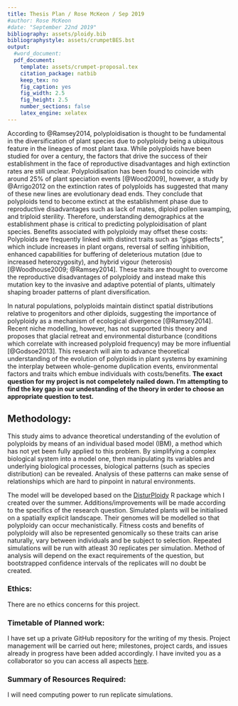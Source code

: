 ```yaml
---
title: Thesis Plan / Rose McKeon / Sep 2019
#author: Rose McKeon
#date: "September 22nd 2019"
bibliography: assets/ploidy.bib
bibliographystyle: assets/crumpetBES.bst
output: 
  #word_document:
  pdf_document:
    template: assets/crumpet-proposal.tex
    citation_package: natbib
    keep_tex: no
    fig_caption: yes
    fig_width: 2.5
    fig_height: 2.5
    number_sections: false
    latex_engine: xelatex
---
```


According to @Ramsey2014, polyploidisation is thought to be fundamental in the diversification of plant species due to polyploidy being a ubiquitous feature in the lineages of most plant taxa. While polyploids have been studied for over a century, the factors that drive the success of their establishment in the face of reproductive disadvantages and high extinction rates are still unclear. Polyploidisation has been found to coincide with around 25% of plant speciation events [@Wood2009], however, a study by @Arrigo2012 on the extinction rates of polyploids has suggested that many of these new lines are evolutionary dead ends. They conclude that polyploids tend to become extinct at the establishment phase due to reproductive disadvantages such as lack of mates, diploid pollen swamping, and triploid sterility. Therefore, understanding demographics at the establishment phase is critical to predicting polyploidisation of plant species. Benefits associated with polyploidy may offset these costs: Polyploids are frequently linked with distinct traits such as "gigas effects", which include increases in plant organs, reversal of selfing inhibition, enhanced capabilities for buffering of deleterious mutation (due to increased heterozygosity), and hybrid vigour (heterosis) [@Woodhouse2009; @Ramsey2014]. These traits are thought to overcome the reproductive disadvantages of polyploidy and instead make this mutation key to the invasive and adaptive potential of plants, ultimately shaping broader patterns of plant diversification. 

In natural populations, polyploids maintain distinct spatial distributions relative to progenitors and other diploids, suggesting the importance of polyploidy as a mechanism of ecological divergence [@Ramsey2014]. Recent niche modelling, however, has not supported this theory and proposes that glacial retreat and environmental disturbance (conditions which correlate with increased polyploid frequency) may be more influential [@Godsoe2013]. 
This research will aim to advance theoretical understanding of the evolution of polyploids in plant systems by examining the interplay between whole-genome duplication events, environmental factors and traits which embue individuals with costs/benefits. **The exact question for my project is not compeletely nailed down. I'm attempting to find the key gap in our undestanding of the theory in order to choose an appropriate question to test.**

## Methodology: 

This study aims to advance theoretical understanding of the evolution of polyploids by means of an individual based model (IBM), a method which has not yet been fully applied to this problem. By simplifying a complex biological system into a model one, then manipulating its variables and underlying biological processes, biological patterns (such as species distribution) can be revealed. Analysis of these patterns can make sense of relationships which are hard to pinpoint in natural environments.  

The model will be developed based on the [DisturPloidy](https://github.com/rosemckeon/ploidy/) R package which I created over the summer. Additions/improvements will be made according to the specifics of the research question. Simulated plants will be initialised on a spatially explicit landscape. Their genomes will be modelled so that polyploidy can occur mechanistically. Fitness costs and benefits of polyploidy will also be represented genomically so these traits can arise naturally, vary between individuals and be subject to selection. Repeated simulations will be run with atleast 30 replicates per simulation. Method of analysis will depend on the exact requirements of the question, but bootstrapped confidence intervals of the replicates will no doubt be created.

### Ethics: 
There are no ethics concerns for this project.

### Timetable of Planned work: 
I have set up a private GitHub repository for the writing of my thesis. Project management will be carried out here; milestones, project cards, and issues already in progress have been added accordingly. I have invited you as a collaborator so you can access all aspects [here](https://github.com/rosemckeon/honours-project).

### Summary of Resources Required:
I will need computing power to run replicate simulations.
